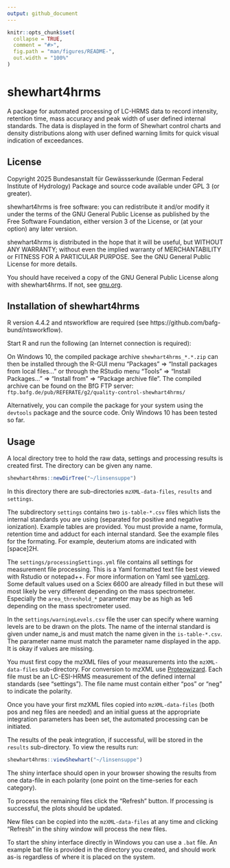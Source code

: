 ```yaml
---
output: github_document
---
```


<!-- README.md is generated from README.Rmd. Please edit that file -->

```r
knitr::opts_chunk$set(
  collapse = TRUE,
  comment = "#>",
  fig.path = "man/figures/README-",
  out.width = "100%"
)
```

# shewhart4hrms

<!-- badges: start -->
<!-- badges: end -->

A package for automated processing of LC-HRMS data to record intensity, retention time, mass accuracy and peak width of user defined internal standards. The data is displayed in the form of Shewhart control charts and density distributions along with user defined warning limits for quick visual indication of exceedances.


## License
Copyright 2025 Bundesanstalt für Gewässserkunde (German Federal Institute of Hydrology)
Package and source code available under GPL 3 (or greater). 

shewhart4hrms is free software: you can redistribute it and/or modify it under the 
terms of the GNU General Public License as published by the Free Software 
Foundation, either version 3 of the License, or (at your option) any 
later version.

shewhart4hrms is distributed in the hope that it will be useful, but WITHOUT ANY 
WARRANTY; without even the implied warranty of MERCHANTABILITY or FITNESS 
FOR A PARTICULAR PURPOSE. See the GNU General Public License for more details.

You should have received a copy of the GNU General Public License along 
with shewhart4hrms. If not, see [gnu.org](https://www.gnu.org/licenses).


## Installation of shewhart4hrms

R version 4.4.2 and ntsworkflow are required (see https://github.com/bafg-bund/ntsworkflow).

Start R and run the following (an Internet connection is required):

On Windows 10, the compiled package archive `shewhart4hrms_*.*.zip` can then be installed through the R-GUI menu 
"Packages" => "Install packages from local files..." or through the RStudio menu "Tools" => "Install Packages..." 
=> "Install from" => "Package archive file". The compiled archive can be found on the BfG FTP 
server: `ftp.bafg.de/pub/REFERATE/g2/quality-control-shewhart4hrms/`

Alternatively, you can compile the package for your system using the `devtools` package and the source code.
Only Windows 10 has been tested so far.

## Usage

A local directory tree to hold the raw data, settings and processing results is created first. The directory can be 
given any name. 

```r
shewhart4hrms::newDirTree("~/linsensuppe")
```

In this directory there are sub-directories `mzXML-data-files`, `results` and `settings`.

The subdirectory `settings` contains two `is-table-*.csv` files which lists the internal standards you are using
(separated for positive and negative ionization). Example tables are provided. You must provide a name, formula, retention time and 
adduct for each internal standard. See the example files for the formating. For example, deuterium atoms are indicated
with [space]2H. 

The `settings/processingSettings.yml` file contains all settings for measurement file processing. This is a Yaml formatted
text file best viewed with Rstudio or notepad++. For more information on Yaml see [yaml.org](https://yaml.org/). Some 
default values used on a Sciex 6600 are already filled in but these will most likely be very different depending on the
mass spectrometer. Especially the `area_threshold_*` parameter may be as high as 1e6 depending on the mass spectrometer used.

In the `settings/warningLevels.csv` file the user can specify where warning levels are to be drawn on the plots. The name of the
internal standard is given under name_is and must match the name given in the `is-table-*.csv`. The parameter name must
match the parameter name displayed in the app. It is okay if values are missing.

You must first copy the mzXML files of your measurements into the `mzXML-data-files` sub-directory. For conversion to
mzXML use [Proteowizard](https://proteowizard.sourceforge.io). Each file must be an LC-ESI-HRMS measurement of the 
defined internal standards (see "settings"). The file name must contain either "pos" or "neg" to indicate the polarity.

Once you have your first mzXML files copied into `mzXML-data-files` (both pos and neg files are needed) and an initial 
guess at the appropriate integration parameters has been set, the automated processing can be initiated.

The results of the peak integration, if successful, will be stored in the `results` sub-directory. To view the results run:
```r
shewhart4hrms::viewShewhart("~/linsensuppe")
```
The shiny interface should open in your browser showing the results from one data-file in each polarity (one point on 
the time-series for each category).

To process the remaining files click the "Refresh" button. If processing is successful, the plots should be updated. 

New files can be copied into the `mzXML-data-files` at any time and clicking "Refresh" in the shiny window will process
the new files.

To start the shiny interface directly in Windows you can use a `.bat` file. An example bat file is provided in the 
directory you created, and should work as-is regardless of where it is placed on the system.


